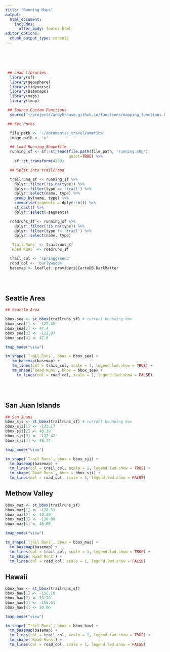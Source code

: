 ```yaml
---
title: "Running Maps"
output: 
  html_document:
    includes:
      after_body: footer.html
editor_options: 
  chunk_output_type: console
---
```


<link rel="stylesheet" href="kraustralia/kraustralia.css" type="text/css">

<br/>
<br/>
<br/>

```r
 ## Load libraries
  library(sf)
  library(geosphere)
  library(tidyverse)
  library(basemaps)
  library(maps)
  library(tmap)

 ## Source Custom Functions
  source("~/projects/andykrause.github.io/functions/mapping_functions.R")

 ## Set Paths

  file_path <- '~/documents/_travel/america'
  image_path <- 'x'
```

```r

  ## Load Running Shapefile
  running_sf <- sf::st_read(file.path(file_path, 'running.shp'),
                            quiet=TRUE) %>%
    sf::st_transform(4269) 

  ## Split into trail/road 

  trailruns_sf <- running_sf %>%
    dplyr::filter(!is.na(type)) %>%
    dplyr::filter(type == 'trail') %>%
    dplyr::select(name, type) %>%
    group_by(name, type) %>% 
    summarise(segments = dplyr::n()) %>% 
    st_cast() %>%
    dplyr::select(-segments)

  roadruns_sf <- running_sf %>%
    dplyr::filter(!is.na(type)) %>%
    dplyr::filter(type != 'trail') %>%
    dplyr::select(name, type)

  `Trail Runs` <- trailruns_sf
  `Road Runs` <- roadruns_sf

  trail_col <- 'springgreen3'
  road_col <- 'burlywood4'
  basemap <- leaflet::providers$CartoDB.DarkMatter
  
```

&nbsp;
&nbsp;

## Seattle Area

```r

## Seattle Area

bbox_sea <- st_bbox(trailruns_sf) # current bounding box
bbox_sea[1] <- -122.45
bbox_sea[2] <- 47.4
bbox_sea[3] <- -121.87
bbox_sea[4] <- 47.8

tmap_mode("view")

tm_shape(`Trail Runs`, bbox = bbox_sea) + 
   tm_basemap(basemap) +
   tm_lines(col = trail_col, scale = 1, legend.lwd.show = TRUE) +
   tm_shape(`Road Runs`, bbox = bbox_sea) + 
     tm_lines(col = road_col, scale = 1, legend.lwd.show = FALSE)
  


```

&nbsp;
&nbsp;

## San Juan Islands 

```r

## San Juans
bbox_sji <- st_bbox(trailruns_sf) # current bounding box
bbox_sji[1] <- -123.17
bbox_sji[2] <- 48.39
bbox_sji[3] <- -122.42
bbox_sji[4] <- 48.74

tmap_mode("view")

tm_shape(`Trail Runs`, bbox = bbox_sji) + 
  tm_basemap(basemap) +
  tm_lines(col = trail_col, scale = 1, legend.lwd.show = TRUE) +
  tm_shape(`Road Runs`, bbox = bbox_sji) + 
  tm_lines(col = road_col, scale = 1, legend.lwd.show = FALSE)

```

## Methow Valley

```r

bbox_maz <- st_bbox(trailruns_sf)  
bbox_maz[1] <- -120.53
bbox_maz[2] <- 48.40
bbox_maz[3] <- -120.08
bbox_maz[4] <- 48.66

tmap_mode("view")

tm_shape(`Trail Runs`, bbox = bbox_maz) + 
  tm_basemap(basemap) +
  tm_lines(col = trail_col, scale = 1, legend.lwd.show = TRUE) +
  tm_shape(`Road Runs`) + 
  tm_lines(col = road_col, scale = 1, legend.lwd.show = FALSE)

```

## Hawaii

```r

bbox_haw <- st_bbox(trailruns_sf)  
bbox_haw[1] <- -156.10
bbox_haw[2] <- 19.70
bbox_haw[3] <- -155.61
bbox_haw[4] <- 20.06

tmap_mode("view")

tm_shape(`Trail Runs`, bbox = bbox_haw) + 
  tm_basemap(basemap) +
  tm_lines(col = trail_col, scale = 1, legend.lwd.show = TRUE) +
  tm_shape(`Road Runs`) + 
  tm_lines(col = road_col, scale = 1, legend.lwd.show = FALSE)

```
 